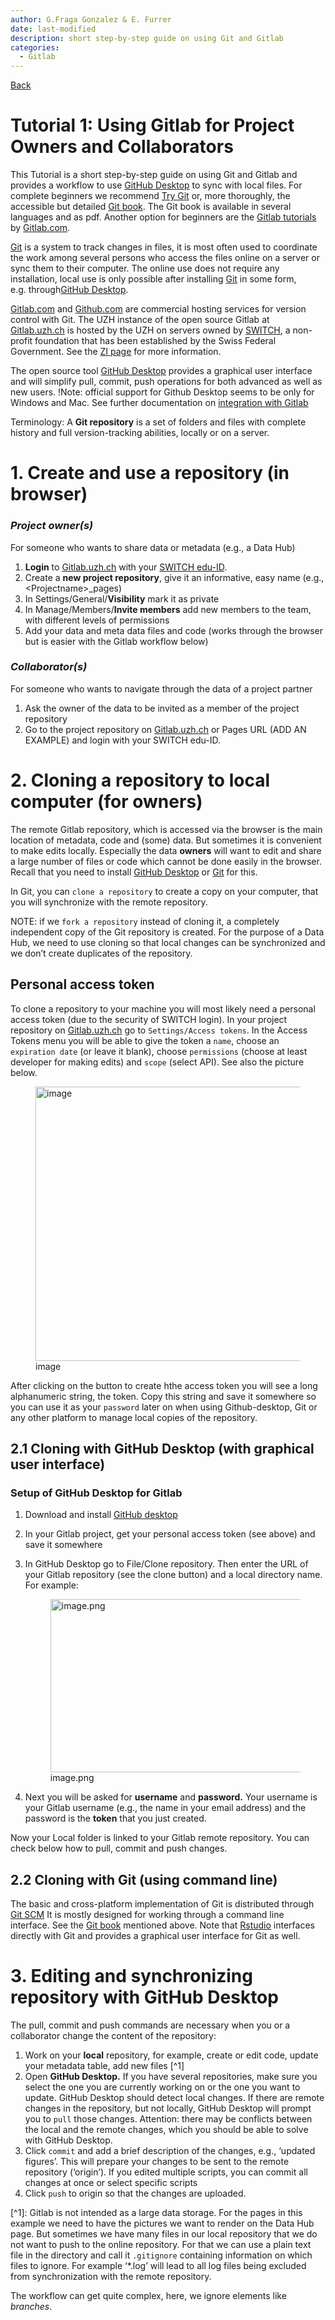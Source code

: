 ```yaml
---
author: G.Fraga Gonzalez & E. Furrer
date: last-modified
description: short step-by-step guide on using Git and Gitlab
categories:
  - Gitlab
---
```


[Back](Tutorials.qmd)

# Tutorial 1: Using Gitlab for Project Owners and Collaborators {.unnumbered}

This Tutorial is a short step-by-step guide on using Git and Gitlab and provides a workflow to use [GitHub Desktop](https://desktop.github.com/) to sync with local files. For complete beginners we recommend [Try Git](http://try.github.com/) or, more thoroughly, the accessible but detailed [Git book](https://git-scm.com/book). The Git book is available in several languages and as pdf. Another option for beginners are the [Gitlab tutorials](https://docs.gitlab.com/ee/tutorials/) by [Gitlab.com](https://about.gitlab.com/).

[Git](https://en.wikipedia.org/wiki/Git) is a system to track changes in files, it is most often used to coordinate the work among several persons who access the files online on a server or sync them to their computer. The online use does not require any installation, local use is only possible after installing [Git](https://git-scm.com/downloads) in some form, e.g. through[GitHub Desktop](https://desktop.github.com/).

[Gitlab.com](https://about.gitlab.com/) and [Github.com](https://github.com/) are commercial hosting services for version control with Git. The UZH instance of the open source Gitlab at [Gitlab.uzh.ch](https://gitlab.uzh.ch) is hosted by the UZH on servers owned by [SWITCH](https://www.switch.ch/de/edu-id/), a non-profit foundation that has been established by the Swiss Federal Government. See the [ZI page](https://www.zi.uzh.ch/en/staff/software-elearning/webplatforms/gitlab.html) for more information.

The open source tool [GitHub Desktop](https://desktop.github.com/) provides a graphical user interface and will simplify pull, commit, push operations for both advanced as well as new users. !Note: official support for Github Desktop seems to be only for Windows and Mac. See further documentation on [integration with Gitlab](https://github.com/desktop/desktop/blob/development/docs/integrations/gitlab.md)


Terminology: A **Git repository** is a set of folders and files with complete history and full version-tracking abilities, locally or on a server.

# 1. Create and use a repository (in browser)

### *Project owner(s)*

For someone who wants to share data or metadata (e.g., a Data Hub)

1.  **Login** to [Gitlab.uzh.ch](https://gitlab.uzh.ch) with your [SWITCH edu-ID](https://www.switch.ch/edu-id/).
2.  Create a **new project repository**, give it an informative, easy name (e.g., \<Projectname\>\_pages)
3.  In Settings/General/**Visibility** mark it as private
4.  In Manage/Members/**Invite members** add new members to the team, with different levels of permissions
5.  Add your data and meta data files and code (works through the browser but is easier with the Gitlab workflow below)

### *Collaborator(s)*

For someone who wants to navigate through the data of a project partner

1.  Ask the owner of the data to be invited as a member of the project repository
2.  Go to the project repository on [Gitlab.uzh.ch](https://gitlab.uzh.ch) or Pages URL (ADD AN EXAMPLE) and login with your SWITCH edu-ID.

# 2. Cloning a repository to local computer (for owners)

The remote Gitlab repository, which is accessed via the browser is the main location of metadata, code and (some) data. But sometimes it is convenient to make edits locally. Especially the data **owners** will want to edit and share a large number of files or code which cannot be done easily in the browser. Recall that you need to install [GitHub Desktop](https://desktop.github.com/) or [Git](https://git-scm.com/downloads) for this.

In Git, you can `clone a repository` to create a copy on your computer, that you will synchronize with the remote repository. 

NOTE: if we `fork a repository` instead of cloning it, a completely independent copy of the Git repository is created. For the purpose of a Data Hub, we need to use cloning so that local changes can be synchronized and we don't create duplicates of the repository.

## Personal access token

To clone a repository to your machine you will most likely need a personal access token (due to the security of SWITCH login). In your project repository on [Gitlab.uzh.ch](https://gitlab.uzh.ch) go to `Settings/Access tokens`. In the Access Tokens menu you will be able to give the token a `name`, choose an `expiration date` (or leave it blank), choose `permissions` (choose at least developer for making edits) and `scope` (select API). See also the picture below.

![image](uploads/aeef5aff4db2c295384c7ab1f1912c03/image.png){width="610" height="439"}

After clicking on the button to create hthe access token you will see a long alphanumeric string, the token. Copy this string and save it somewhere so you can use it as your `password` later on when using Github-desktop, Git or any other platform to manage local copies of the repository.

## 2.1 Cloning with GitHub Desktop (with graphical user interface)

### Setup of GitHub Desktop for Gitlab

1.  Download and install [GitHub desktop](https://desktop.github.com/)

2.  In your Gitlab project, get your personal access token (see above) and save it somewhere

3.  In GitHub Desktop go to File/Clone repository. Then enter the URL of your Gitlab repository (see the clone button) and a local directory name. For example:

    ![image.png](uploads/7a0a2bd44e724b5c59f4c4e0ac983573/image.png){width="551" height="277"}

4.  Next you will be asked for **username** and **password.** Your username is your Gitlab username (e.g., the name in your email address) and the password is the **token** that you just created.

Now your Local folder is linked to your Gitlab remote repository. You can check below how to pull, commit and push changes.

## 2.2 Cloning with Git (using command line)

The basic and cross-platform implementation of Git is distributed through [Git SCM](https://git-scm.com/download/win) It is mostly designed for working through a command line interface. See the [Git book](https://git-scm.com/book) mentioned above. Note that [Rstudio](https://posit.co/download/rstudio-desktop/) interfaces directly with Git and provides a graphical user interface for Git as well.

# 3. Editing and synchronizing repository with GitHub Desktop

The pull, commit and push commands are necessary when you or a collaborator change the content of the repository:

1.  Work on your **local** repository, for example, create or edit code, update your metadata table, add new files \[\^1\]
2.  Open **GitHub Desktop.** If you have several repositories, make sure you select the one you are currently working on or the one you want to update. GitHub Desktop should detect local changes. If there are remote changes in the repository, but not locally, GitHub Desktop will prompt you to `pull` those changes. Attention: there may be conflicts between the local and the remote changes, which you should be able to solve with GitHub Desktop.
3.  Click `commit` and add a brief description of the changes, e.g., 'updated figures'. This will prepare your changes to be sent to the remote repository ('origin'). If you edited multiple scripts, you can commit all changes at once or select specific scripts
4.  Click `push` to origin so that the changes are uploaded.

\[\^1\]: Gitlab is not intended as a large data storage. For the pages in this example we need to have the pictures we want to render on the Data Hub page. But sometimes we have many files in our local repository that we do not want to push to the online repository. For that we can use a plain text file in the directory and call it `.gitignore` containing information on which files to ignore. For example '\*.log' will lead to all log files being excluded from synchronization with the remote repository.

The workflow can get quite complex, here, we ignore elements like *branches*.



## 
